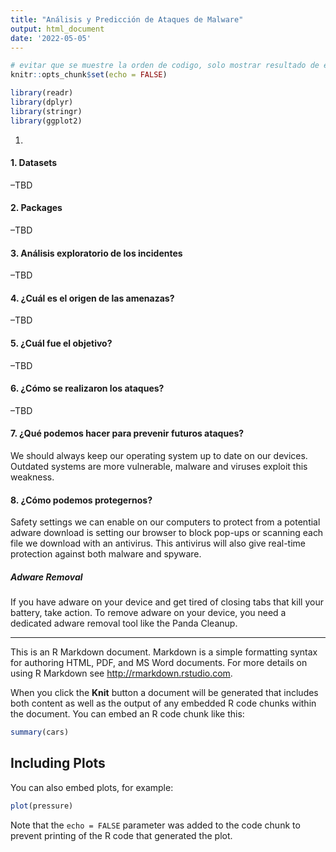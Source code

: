 ```yaml
---
title: "Análisis y Predicción de Ataques de Malware"
output: html_document
date: '2022-05-05'
---
```


```r
# evitar que se muestre la orden de codigo, solo mostrar resultado de ejecucion
knitr::opts_chunk$set(echo = FALSE)
```


```r
library(readr)
library(dplyr)
library(stringr)
library(ggplot2)
```
1. 

#### **1. Datasets**

--TBD

#### **2. Packages**

--TBD

#### **3. Análisis exploratorio de los incidentes**

--TBD

#### **4. ¿Cuál es el origen de las amenazas?**

--TBD

#### **5. ¿Cuál fue el objetivo?**

--TBD

#### **6. ¿Cómo se realizaron los ataques?**

--TBD

#### **7. ¿Qué podemos hacer para prevenir futuros ataques?**

We  should always keep our  operating system up to date on our devices. Outdated systems are more vulnerable, malware and viruses exploit this weakness.

#### **8. ¿Cómo podemos protegernos?**

Safety settings we can enable on our computers to protect from a potential adware download is setting our browser to block pop-ups or scanning each file we download with an antivirus. This antivirus will also give real-time protection against both malware and spyware.

##### Adware Removal

If you have adware on your device and get tired of closing tabs that kill your battery, take action. To remove adware on your device, you need a dedicated adware removal tool like the Panda Cleanup.

----------------------------------
This is an R Markdown document. Markdown is a simple formatting syntax for authoring HTML, PDF, and MS Word documents. For more details on using R Markdown see <http://rmarkdown.rstudio.com>.

When you click the **Knit** button a document will be generated that includes both content as well as the output of any embedded R code chunks within the document. You can embed an R code chunk like this:

```r
summary(cars)
```

## Including Plots

You can also embed plots, for example:

```r
plot(pressure)
```

Note that the `echo = FALSE` parameter was added to the code chunk to prevent printing of the R code that generated the plot.
